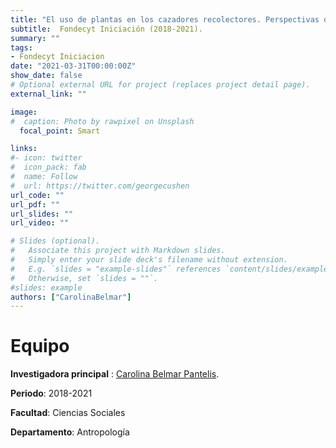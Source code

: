 ```yaml
---
title: "El uso de plantas en los cazadores recolectores. Perspectivas desde Patagonia Central (Región de Aisén, 46°S)"
subtitle:  Fondecyt Iniciación (2018-2021).
summary: ""
tags:
- Fondecyt Iniciacion
date: "2021-03-31T00:00:00Z"
show_date: false
# Optional external URL for project (replaces project detail page).
external_link: ""

image:
#  caption: Photo by rawpixel on Unsplash
  focal_point: Smart

links:
#- icon: twitter
#  icon_pack: fab
#  name: Follow
#  url: https://twitter.com/georgecushen
url_code: ""
url_pdf: ""
url_slides: ""
url_video: ""

# Slides (optional).
#   Associate this project with Markdown slides.
#   Simply enter your slide deck's filename without extension.
#   E.g. `slides = "example-slides"` references `content/slides/example-slides.md`.
#   Otherwise, set `slides = ""`.
#slides: example
authors: ["CarolinaBelmar"]
---
```


# Equipo

**Investigadora principal** : [Carolina Belmar Pantelis](../../../authors/carolinabelmar/).

**Periodo**: 2018-2021

**Facultad**: Ciencias Sociales

**Departamento**: Antropología

